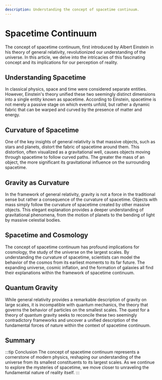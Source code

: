 ```yaml
---
description: Understanding the concept of spacetime continuum.
---
```


# Spacetime Continuum

The concept of spacetime continuum, first introduced by Albert Einstein in his theory of general relativity, revolutionized our understanding of the universe. In this article, we delve into the intricacies of this fascinating concept and its implications for our perception of reality.

## Understanding Spacetime

In classical physics, space and time were considered separate entities. However, Einstein's theory unified these two seemingly distinct dimensions into a single entity known as spacetime. According to Einstein, spacetime is not merely a passive stage on which events unfold, but rather a dynamic fabric that can be warped and curved by the presence of matter and energy.

## Curvature of Spacetime

One of the key insights of general relativity is that massive objects, such as stars and planets, distort the fabric of spacetime around them. This distortion, often visualized as a gravitational well, causes objects moving through spacetime to follow curved paths. The greater the mass of an object, the more significant its gravitational influence on the surrounding spacetime.

## Gravity as Curvature

In the framework of general relativity, gravity is not a force in the traditional sense but rather a consequence of the curvature of spacetime. Objects with mass simply follow the curvature of spacetime created by other massive objects. This elegant explanation provides a deeper understanding of gravitational phenomena, from the motion of planets to the bending of light by massive celestial bodies.

## Spacetime and Cosmology

The concept of spacetime continuum has profound implications for cosmology, the study of the universe on the largest scales. By understanding the curvature of spacetime, scientists can model the behavior of the cosmos from its earliest moments to its far future. The expanding universe, cosmic inflation, and the formation of galaxies all find their explanations within the framework of spacetime continuum.

## Quantum Gravity

While general relativity provides a remarkable description of gravity on large scales, it is incompatible with quantum mechanics, the theory that governs the behavior of particles on the smallest scales. The quest for a theory of quantum gravity seeks to reconcile these two seemingly contradictory frameworks and uncover a unified description of the fundamental forces of nature within the context of spacetime continuum.

## Summary

:::tip Conclusion
The concept of spacetime continuum represents a cornerstone of modern physics, reshaping our understanding of the universe from its smallest constituents to its largest scales. As we continue to explore the mysteries of spacetime, we move closer to unraveling the fundamental nature of reality itself.
:::
